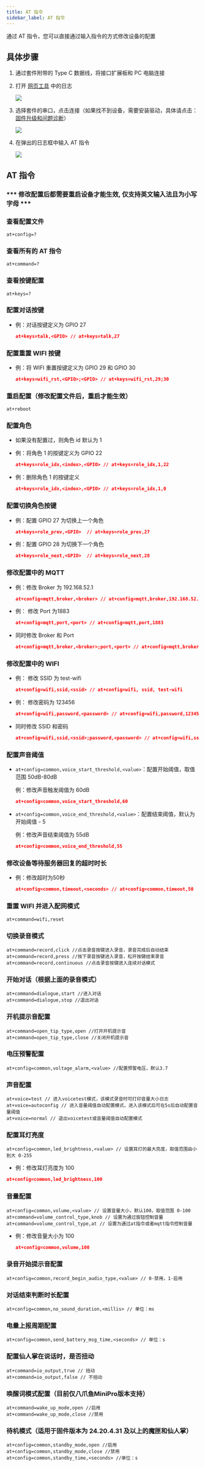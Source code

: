 ```yaml
---
title: AT 指令
sidebar_label: AT 指令
---
```

通过 AT 指令，您可以直接通过输入指令的方式修改设备的配置
## 具体步骤

1. 通过套件附带的 Type C 数据线，将接口扩展板和 PC 电脑连接
2. 打开 [网页工具](https://tool.folotoy.com/index) 中的日志

    <img src="https://doc-img.folotoy.com/images/41461127/281996998-de76550b-5701-40dd-a115-38988f78a1c8.png" />

3. 选择套件的串口，点击连接（如果找不到设备，需要安装驱动，具体请点击：[固件升级和问题诊断](./web-tool)）

    <img src="https://doc-img.folotoy.com/images/69997928/284497170-75123ed9-5d84-42a2-989e-440ad5f95441.jpeg" />

4. 在弹出的日志框中输入 AT 指令

    <img src="https://doc-img.folotoy.com/images/69997928/284499336-8dec6867-3410-4fe1-a706-e955f7ef202c.png" />

## AT 指令
### *** 修改配置后都需要重启设备才能生效, 仅支持英文输入法且为小写字母 ***

### 查看配置文件

    at+config=?

### 查看所有的 AT 指令

    at+command=?

### 查看按键配置

    at+keys=?

### 配置对话按键

  - 例：对话按键定义为 GPIO 27

    ```json
    at+keys=talk,<GPIO> // at+keys=talk,27
    ```

### 配置重置 WIFI 按键

  - 例：将 WIFI 重置按键定义为 GPIO 29 和 GPIO 30

    ```json
    at+keys=wifi_rst,<GPIO>;<GPIO> // at+keys=wifi_rst,29;30
    ```

### 重启配置（修改配置文件后，重启才能生效）

    at+reboot

### 配置角色

  - 如果没有配置过，则角色 id 默认为 1

  - 例：将角色 1 的按键定义为 GPIO 22

    ```json
    at+keys=role_idx,<index>,<GPIO> // at+keys=role_idx,1,22
    ```

  - 例：删除角色 1 的按键定义
    
    ```json
    at+keys=role_idx,<index>,<GPIO> // at+keys=role_idx,1,0
    ```

### 配置切换角色按键

  - 例：配置 GPIO 27 为切换上一个角色

    ```json
    at+keys=role_prev,<GPIO>  // at+keys=role_prev,27
    ```

  - 例：配置 GPIO 28 为切换下一个角色

    ```json
    at+keys=role_next,<GPIO>  // at+keys=role_next,28
    ```

### 修改配置中的 MQTT

  - 例：修改 Broker 为 192.168.52.1

    ```json
    at+config=mqtt,broker,<broker> // at+config=mqtt,broker,192.168.52.1
    ```

  - 例： 修改 Port 为1883

    ```json
    at+config=mqtt,port,<port> // at+config=mqtt,port,1883
    ```

  - 同时修改 Broker 和 Port

    ```json
    at+config=mqtt,broker,<broker>;port,<port> // at+config=mqtt,broker,192.168.52.1;port,1883
    ```
### 修改配置中的 WIFI

  - 例： 修改 SSID 为 test-wifi

    ```json
    at+config=wifi,ssid,<ssid> // at+config=wifi, ssid, test-wifi
    ```

  - 例： 修改密码为 123456

    ```json
    at+config=wifi,password,<password> // at+config=wifi,password,123456
    ```

  - 同时修改 SSID 和密码

    ```json
    at+config=wifi,ssid,<ssid>;password,<password> // at+config=wifi,ssid,test-wifi;password,123456
    ```

### 配置声音阈值

- `at+config=common,voice_start_threshold,<value>`：配置开始阈值，取值范围 50dB-80dB

    例：修改声音触发阈值为 60dB

    ```json
    at+config=common,voice_start_threshold,60
    ```

- `at+config=common,voice_end_threshold,<value>`：配置结束阈值，默认为 开始阈值 - 5

    例：修改声音结束阈值为 55dB

    ```json
    at+config=common,voice_end_threshold,55
    ```

### 修改设备等待服务器回复的超时时长

  - 例：修改超时为50秒

    ```json
    at+config=common,timeout,<seconds> // at+config=common,timeout,50
    ```

### 重置 WIFI 并进入配网模式

    at+command=wifi,reset


### 切换录音模式

    at+command=record,click //点击录音按键进入录音，录音完成后自动结束
    at+command=record,press //按下录音按键进入录音，松开按键结束录音
    at+command=record,continuous //点击录音按键进入连续对话模式


### 开始对话（根据上面的录音模式）

    at+command=dialogue,start //进入对话
    at+command=dialogue,stop //退出对话


### 开机提示音配置

    at+command=open_tip_type,open //打开开机提示音
    at+command=open_tip_type,close //关闭开机提示音


### 电压预警配置

    at+config=common,voltage_alarm,<value> //配置预警电压，默认3.7

### 声音配置

    at+voice=test // 进入voicetest模式，该模式录音时可打印音量大小日志
    at+voice=autoconfig // 进入音量阈值自动配置模式，进入该模式后可在5s后自动配置音量阈值
    at+voice=normal // 退出voicetest或音量阈值自动配置模式

### 配置耳灯亮度

    at+config=common,led_brightness,<value> // 设置耳灯的最大亮度，取值范围由小到大 0-255

  - 例：修改耳灯亮度为 100

  ```json
  at+config=common,led_brightness,100
  ```

### 音量配置

    at+config=common,volume,<value> // 设置音量大小，默认100，取值范围 0-100
    at+command=volume_control_type,knob // 设置为通过旋钮控制音量
    at+command=volume_control_type,at // 设置为通过at指令或者mqtt指令控制音量

- 例：修改音量大小为 100

  ```json
  at+config=common,volume,100
  ```

### 录音开始提示音配置

    at+config=common,record_begin_audio_type,<value> // 0-禁用，1-启用


### 对话结束判断时长配置

    at+config=common,no_sound_duration,<millis> // 单位：ms


### 电量上报周期配置

    at+config=common,send_battery_msg_time,<seconds> // 单位：s

### 配置仙人掌在说话时，是否扭动

    at+command=io_output,true // 扭动
    at+command=io_output,false // 不扭动


### 唤醒词模式配置（目前仅八爪鱼MiniPro版本支持）

    at+command=wake_up_mode,open //启用
    at+command=wake_up_mode,close //禁用


### 待机模式（适用于固件版本为 24.20.4.31 及以上的魔匣和仙人掌）

    at+config=common,standby_mode,open //启用
    at+config=common,standby_mode,close //禁用
    at+config=common,standby_time,<seconds> //单位：s
